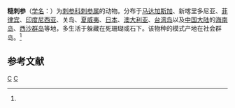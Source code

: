 {{Speciesbox
| taxon = Stichopus horrens
| binomial_authority = (Selenka, 1867)<ref name='id12678'>{{cite web| url =http://www.bioinfo.cn/db05/BjdwSpecies.php?action=view&id=12678| title =糙刺参| work =《中国动物物种编目数据库》| publisher =中国科学院微生物研究所| author =中国科学院动物研究所| accessdate =2009-04-28| deadurl =yes| archiveurl =https://web.archive.org/web/20160305053429/http://www.bioinfo.cn/db05/BjdwSpecies.php?action=view&id=12678| archivedate =2016-03-05}}</ref>
}}

'''糙刺参'''（[[学名|学名]]：{{lang|la|''Stichopus horrens''}}）为[[刺参科|刺参科]][[刺参属|刺参属]]的动物。分布于[[马达加斯加|马达加斯加]]、新喀里多尼亚、[[菲律宾|菲律宾]]、[[印度尼西亚|印度尼西亚]]、关岛、[[夏威夷|夏威夷]]、[[日本|日本]]、[[澳大利亚|澳大利亚]]、[[台湾岛|台湾岛]]以及[[中国大陆|中国大陆]]的[[海南岛|海南岛]]、[[西沙群岛|西沙群岛]]等地，多生活于躲藏在死珊瑚或石下。该物种的模式产地在社会群岛。<ref name='id12678'/>

== 参考文献 ==
{{reflist}}

{{海参小作品}}
{{taxonbar}}
[[Category:_1867年描述的动物|C]]
[[Category:刺参属_(动物)|C]]
